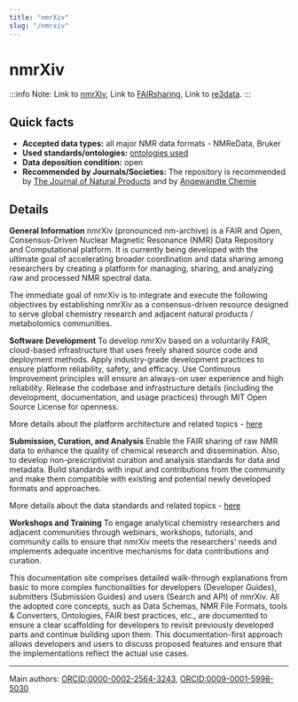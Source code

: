 ```yaml
---
title: "nmrXiv"
slug: "/nmrxiv"
---
```



# nmrXiv

:::info Note:
Link to [nmrXiv](https://nmrxiv.org/), Link to [FAIRsharing](https://doi.org/10.25504/FAIRsharing.052828), Link to [re3data](http://doi.org/10.17616/R31NJNGJ).
:::

## Quick facts

-   **Accepted data types:** all major NMR data formats - NMReData, Bruker
-   **Used standards/ontologies:** [ontologies used](https://docs.nmrxiv.org/introduction/data/ontologies.html)
-   **Data deposition condition:** open
-   **Recommended by Journals/Societies:** The repository is recommended by [The Journal of Natural Products](https://pubs.acs.org/doi/10.1021/acs.jnatprod.3c00281) and by [Angewandte Chemie](https://onlinelibrary.wiley.com/page/journal/15213773/homepage/notice-to-authors)

## Details

**General Information**
nmrXiv (pronounced nm-archive) is a FAIR and Open, Consensus-Driven Nuclear Magnetic Resonance (NMR) Data Repository and Computational platform. It is currently being developed with the ultimate goal of accelerating broader coordination and data sharing among researchers by creating a platform for managing, sharing, and analyzing raw and processed NMR spectral data.

The immediate goal of nmrXiv is to integrate and execute the following objectives by establishing nmrXiv as a consensus-driven resource designed to serve global chemistry research and adjacent natural products / metabolomics communities.

**Software Development**
To develop nmrXiv based on a voluntarily FAIR, cloud-based infrastructure that uses freely shared source code and deployment methods. Apply industry-grade development practices to ensure platform reliability, safety, and efficacy. Use Continuous Improvement principles will ensure an always-on user experience and high reliability. Release the codebase and infrastructure details (including the development, documentation, and usage practices) through MIT Open Source License for openness.

More details about the platform architecture and related topics - [here](https://docs.nmrxiv.org/developer-guides/architecture.html)

**Submission, Curation, and Analysis**
Enable the FAIR sharing of raw NMR data to enhance the quality of chemical research and dissemination. Also, to develop non-prescriptivist curation and analysis standards for data and metadata. Build standards with input and contributions from the community and make them compatible with existing and potential newly developed formats and approaches.

More details about the data standards and related topics - [here](https://docs.nmrxiv.org/category/data.html)

**Workshops and Training**
To engage analytical chemistry researchers and adjacent communities through webinars, workshops, tutorials, and community calls to ensure that nmrXiv meets the researchers’ needs and implements adequate incentive mechanisms for data contributions and curation.

This documentation site comprises detailed walk-through explanations from basic to more complex functionalities for developers (Developer Guides), submitters (Submission Guides) and users (Search and API) of nmrXiv. All the adopted core concepts, such as Data Schemas, NMR File Formats, tools & Converters, Ontologies, FAIR best practices, etc., are documented to ensure a clear scaffolding for developers to revisit previously developed parts and continue building upon them. This documentation-first approach allows developers and users to discuss proposed features and ensure that the implementations reflect the actual use cases.

---

Main authors: [ORCID:0000-0002-2564-3243](https://orcid.org/0000-0002-2564-3243), [ORCID:0009-0001-5998-5030](https://orcid.org/0009-0001-5998-5030)
